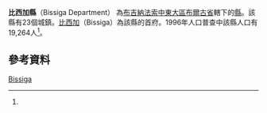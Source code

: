 {{Infobox settlement
|name = 比西加縣
|settlement_type = [[布爾古省|布爾古省]][[縣_(布基納法索)|縣份]]
|native_name = Bissiga Department
|nickname = 
|image_skyline = 
|image_size = 
|image_caption =
|image_flag = 
|image_seal = 
|seal_size =
|image_map = 
|map_caption = 
|pushpin_map = Burkina Faso
|pushpin_map_caption = 比西加縣在布吉納法索的位置
|coordinates_region = 
|subdivision_type = 國家
|subdivision_name = {{flag|Burkina Faso}}
|subdivision_type1 = 大區
|subdivision_name1 = [[中東大區_(布基納法索)|中東大區]]
|subdivision_type2 = [[布吉納法索行政區劃|省]]
|subdivision_name2 = [[布爾古省|布爾古省]]
|subdivision_type3 = 首府
|subdivision_name3 = [[比西加_(布爾古省)|比西加]]
|leader_title = 
|leader_name = 
|established_title = 
|established_date = 
|area_total_km2 = 
|population_as_of = 1996
|population_footnotes =<ref name=IC>[http://www.inforoute-communale.gov.bf/list_vill/centre_est.htm Burkinabé government inforoute communale] {{webarchive|url=https://web.archive.org/web/20081011095259/http://www.inforoute-communale.gov.bf/list_vill/centre_est.htm |date=2008-10-11 }}</ref>
|population_total = 19,264
|population_density_km2 =
|population_blank1_title = 民族
|population_blank1 = 
|timezone =GMT
|coordinates_display = inline,title
|utc_offset = +0
|latd=12
|latm=26
|lats=00
|latNS=N
|longd=0
|longm=32
|longs=00
|longEW=W
|website = 
}}

'''比西加縣'''（Bissiga Department） 為[[布吉納法索|布吉納法索]][[中東大區_(布基納法索)|中東大區]][[布爾古省|布爾古省]]轄下的[[縣_(布吉納法索)|縣]]。該縣有23個城鎮。[[比西加_(布爾古省)|比西加]]（Bissiga）為該縣的首府。1996年人口普查中該縣人口有19,264人<ref name=IC/>。

==參考資料==
{{Reflist}}

{{Boulgou}}

[[Category:布爾古省縣份|Bissiga]]

{{BurkinaFaso-geo-stub}}